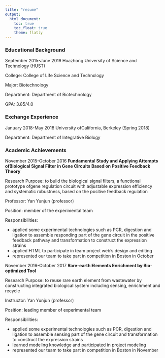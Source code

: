 ```yaml
---
title: "resume"
output: 
  html_document:
    toc: true
    toc_float: true
    theme: flatly
---
```


### Educational Background

September 2015-June 2019 Huazhong University of Science and Technology (HUST) 

College: College of Life Science and Technology 

Major: Biotechnology

Department: Department of Biotechnology 

GPA: 3.85/4.0 

### Exchange Experience

January 2018-May 2018 University ofCalifornia, Berkeley (Spring 2018) 

Department: Department of Integrative Biology 

### Academic Achievements
November 2015-October 2016 **Fundamental Study and Applying Attempts ofBiological Signal Filter in Gene Circuits Based on Positive Feedback Theory**

Research Purpose: to build the biological signal filters, a functional prototype ofgene regulation circuit with adjustable expression efficiency and systematic robustness, based on the positive feedback regulation

Professor: Yan Yunjun (professor) 

Position: member of the experimental team 

Responsibilities: 

* applied some experimental technologies such as PCR, digestion and ligation to assemble responding part of the gene circuit in the positive feedback pathway and transformation to construct the expression strains
* applied HTML to participate in team project web’s design and editing  
* represented our team to take part in competition in Boston in October

November 2016-October 2017 **Rare-earth Elements Enrichment by Bio-optimized Tool**

Research Purpose: to reuse rare earth element from wastewater by constructing integrated biological system including sensing, enrichment and recycle

Instructor: Yan Yunjun (professor) 

Position: leading member of experimental team 

Responsibilities:

* applied some experimental technologies such as PCR, digestion and ligation to assemble sensing part of the gene circuit and transformation to construct the expression strains
* learned modeling knowledge and participated in project modeling 
* represented our team to take part in competition in Boston in November
